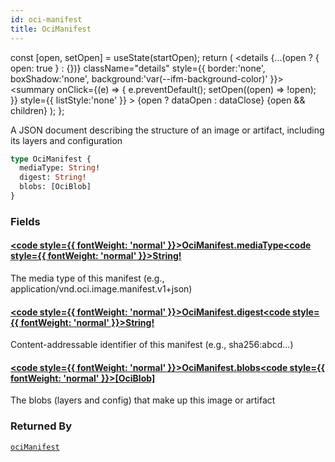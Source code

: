 ```yaml
---
id: oci-manifest
title: OciManifest
---
```









  const [open, setOpen] = useState(startOpen);
  return (
    <details {...(open ? { open: true } : {})} className="details" style={{ border:'none', boxShadow:'none', background:'var(--ifm-background-color)' }}>
      <summary
        onClick={(e) => {
          e.preventDefault();
          setOpen((open) => !open);
        }}
        style={{ listStyle:'none' }}
      >
      {open ? dataOpen : dataClose}
      </summary>
      {open && children}
    </details>
  );
};








A JSON document describing the structure of an image or artifact, including its layers and configuration


```graphql
type OciManifest {
  mediaType: String!
  digest: String!
  blobs: [OciBlob]
}
```




### Fields

#### [<code style={{ fontWeight: 'normal' }}>OciManifest.<b>mediaType</b></code>](#)<Bullet />[<code style={{ fontWeight: 'normal' }}><b>String!</b></code>](/swapi/types/scalars/string.mdx) <Badge class="badge badge--secondary badge--non_null" text="non-null"/> <Badge class="badge badge--secondary " text="scalar"/> 
The media type of this manifest (e.g., application/vnd.oci.image.manifest.v1+json)


#### [<code style={{ fontWeight: 'normal' }}>OciManifest.<b>digest</b></code>](#)<Bullet />[<code style={{ fontWeight: 'normal' }}><b>String!</b></code>](/swapi/types/scalars/string.mdx) <Badge class="badge badge--secondary badge--non_null" text="non-null"/> <Badge class="badge badge--secondary " text="scalar"/> 
Content-addressable identifier of this manifest (e.g., sha256:abcd...)


#### [<code style={{ fontWeight: 'normal' }}>OciManifest.<b>blobs</b></code>](#)<Bullet />[<code style={{ fontWeight: 'normal' }}><b>[OciBlob]</b></code>](/swapi/types/objects/oci-blob.mdx) <Badge class="badge badge--secondary " text="list"/> <Badge class="badge badge--secondary " text="object"/> 
The blobs (layers and config) that make up this image or artifact






### Returned By

[`ociManifest`](/swapi/operations/queries/oci-manifest.mdx)  <Badge class="badge badge--secondary badge--relation" text="query"/>